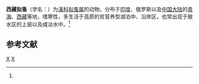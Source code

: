 {{Speciesbox
 | taxon = Daphniopsis tibetana
 | authority = (Sars, 1903)<ref name='id12306'>{{cite web| url =http://www.bioinfo.cn/db05/BjdwSpecies.php?action=view&id=12306| title =西藏拟蚤| work =《中国动物物种编目数据库》| publisher =中国科学院微生物研究所| author =中国科学院动物研究所| accessdate =2009-04-28| deadurl =yes| archiveurl =https://web.archive.org/web/20160305104037/http://www.bioinfo.cn/db05/BjdwSpecies.php?action=view&id=12306| archivedate =2016-03-05| df =}}</ref>
}}

'''西藏拟蚤'''（学名：{{lang|la|''Daphniopsis tibetana''}}）为[[溞科|溞科]][[拟蚤属|拟蚤属]]的动物。分布于[[印度|印度]]、俄罗斯以及[[中国大陆|中国大陆]]的[[青海|青海]]、[[西藏|西藏]]等地，嗜寒性，多生活于高原的贫营养型湖泊中、沿岸区，也常出现于敞水区的上层以及咸淡水中。<ref name='id12306'/>

== 参考文献 ==
{{reflist}}

{{节肢动物小作品}}

{{taxonbar}}
[[Category:_1903年描述的动物|X]]
[[Category:拟蚤属|X]]